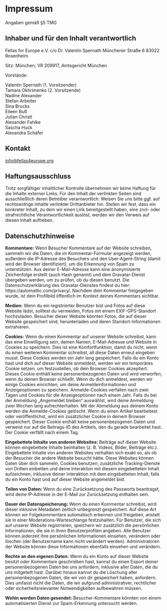 # Impressum

Angaben gemäß §5 TMG

## Inhaber und für den Inhalt verantwortlich

Fellas for Europe e.V.
c/o Dr. Valentin Spernath
Münchener Straße 6
83022 Rosenheim

Sitz: München;
VR 209917, Amtsgericht München

Vorstände:

Valentin Spernath (1. Vorsitzender)  
Tamara Okhrimenko (2. Vorsitzende)  
Nadine Alexander  
Stefan Arbeiter  
Sina Brucks  
Eileen Buß  
Julian Christl  
Alexander Fahlke  
Sascha Huck  
Alexandra Schäfer  

## Kontakt

<a href="mailto:info@fellas4europe.org">info@fellas4europe.org</a>

## Haftungsausschluss

Trotz sorgfältiger inhaltlicher Kontrolle übernehmen wir keine Haftung für die Inhalte externer Links. Für den Inhalt der verlinkten Seiten sind ausschließlich deren Betreiber verantwortlich. Weisen Sie uns bitte ggf. auf rechtswidrige Inhalte verlinkter Drittanbieter hin. Stellen wir fest, dass ein konkreter Inhalt, zu dem wir einen Link bereitgestellt haben, eine zivil- oder strafrechtliche Verantwortlichkeit auslöst, werden wir den Verweis auf diesen Inhalt aufheben.

## Datenschutzhinweise

__Kommentare:__ Wenn Besucher Kommentare auf der Website schreiben, sammeln wir die Daten, die im Kommentar-Formular angezeigt werden, außerdem die IP-Adresse des Besuchers und den User-Agent-String (damit wird der Browser identifiziert), um die Erkennung von Spam zu unterstützen. Aus deiner E-Mail-Adresse kann eine anonymisierte Zeichenfolge erstellt (auch Hash genannt) und dem Gravatar-Dienst übergeben werden, um zu prüfen, ob du diesen benutzt. Die Datenschutzerklärung des Gravatar-Dienstes findest du hier: https://automattic.com/privacy/. Nachdem dein Kommentar freigegeben wurde, ist dein Profilbild öffentlich im Kontext deines Kommentars sichtbar.

__Medien:__ Wenn du ein registrierter Benutzer bist und Fotos auf diese Website lädst, solltest du vermeiden, Fotos mit einem EXIF-GPS-Standort hochzuladen. Besucher dieser Website könnten Fotos, die auf dieser Website gespeichert sind, herunterladen und deren Standort-Informationen extrahieren.

__Cookies:__ Wenn du einen Kommentar auf unserer Website schreibst, kann das eine Einwilligung sein, deinen Namen, E-Mail-Adresse und Website in Cookies zu speichern. Dies ist eine Komfortfunktion, damit du nicht, wenn du einen weiteren Kommentar schreibst, all diese Daten erneut eingeben musst. Diese Cookies werden ein Jahr lang gespeichert. Falls du ein Konto hast und dich auf dieser Website anmeldest, werden wir ein temporäres Cookie setzen, um festzustellen, ob dein Browser Cookies akzeptiert. Dieses Cookie enthält keine personenbezogenen Daten und wird verworfen, wenn du deinen Browser schließt. Wenn du dich anmeldest, werden wir einige Cookies einrichten, um deine Anmeldeinformationen und Anzeigeoptionen zu speichern. Anmelde-Cookies verfallen nach zwei Tagen und Cookies für die Anzeigeoptionen nach einem Jahr. Falls du bei der Anmeldung „Angemeldet bleiben“ auswählst, wird deine Anmeldung zwei Wochen lang aufrechterhalten. Mit der Abmeldung aus deinem Konto werden die Anmelde-Cookies gelöscht. Wenn du einen Artikel bearbeitest oder veröffentlichst, wird ein zusätzlicher Cookie in deinem Browser gespeichert. Dieser Cookie enthält keine personenbezogenen Daten und verweist nur auf die Beitrags-ID des Artikels, den du gerade bearbeitet hast. Der Cookie verfällt nach einem Tag.

__Eingebettete Inhalte von anderen Websites:__ Beiträge auf dieser Website können eingebettete Inhalte beinhalten (z. B. Videos, Bilder, Beiträge etc.). Eingebettete Inhalte von anderen Websites verhalten sich exakt so, als ob der Besucher die andere Website besucht hätte. Diese Websites können Daten über dich sammeln, Cookies benutzen, zusätzliche Tracking-Dienste von Dritten einbetten und deine Interaktion mit diesem eingebetteten Inhalt aufzeichnen, inklusive deiner Interaktion mit dem eingebetteten Inhalt, falls du ein Konto hast und auf dieser Website angemeldet bist.

__Teilen von Daten:__ Wenn du eine Zurücksetzung des Passworts beantragst, wird deine IP-Adresse in der E-Mail zur Zurücksetzung enthalten sein.

__Dauer der Datenspeicherung:__ Wenn du einen Kommentar schreibst, wird dieser inklusive Metadaten zeitlich unbegrenzt gespeichert. Auf diese Art können wir Folgekommentare automatisch erkennen und freigeben, anstatt sie in einer Moderations-Warteschlange festzuhalten. Für Benutzer, die sich auf unserer Website registrieren, speichern wir zusätzlich die persönlichen Informationen, die sie in ihren Benutzerprofilen angeben. Alle Benutzer können jederzeit ihre persönlichen Informationen einsehen, verändern oder löschen (der Benutzername kann nicht verändert werden). Administratoren der Website können diese Informationen ebenfalls einsehen und verändern.

__Rechte an den eigenen Daten:__ Wenn du ein Konto auf dieser Website besitzt oder Kommentare geschrieben hast, kannst du einen Export deiner personenbezogenen Daten bei uns anfordern, inklusive aller Daten, die du uns mitgeteilt hast. Darüber hinaus kannst du die Löschung aller personenbezogenen Daten, die wir von dir gespeichert haben, anfordern. Dies umfasst nicht die Daten, die wir aufgrund administrativer, rechtlicher oder sicherheitsrelevanter Notwendigkeiten aufbewahren müssen.

__Wohin werden Daten gesendet:__ Besucher-Kommentare könnten von einem automatisierten Dienst zur Spam-Erkennung untersucht werden.

